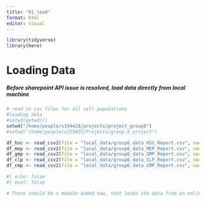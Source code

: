 ```yaml
---
title: "01_load"
format: html
editor: visual
---
```


```r
library(tidyverse)
library(here)
```

# Loading Data

##### Before sharepoint API issue is resolved, load data directly from local machine

```r

# read in csv files for all cell populations
#loading data
#setwd(getwd())
setwd("/home/people/s194428/projects/project_group6")
#setwd("/home/people/s215025/Projects/group_6_project")

df_hsc <- read_csv2(file = "local_data/group6_data_HSC_Report.csv", na= "NaN")
df_mep <- read_csv2(file = "local_data/group6_data_MEP_Report.csv", na= "NaN")
df_gmp <- read_csv2(file = "local_data/group6_data_GMP_Report.csv", na= "NaN")
df_clp <- read_csv2(file = "local_data/group6_data_CLP_Report.csv", na= "NaN")
df_cmp <- read_csv2(file = "local_data/group6_data_CMP_Report.csv", na= "NaN")

#| echo: false
#| eval: false

```

```r
# There should be a module added now, that loads the data from an online service - and writes it back in a compressed and more easily accesible format for R, like the TSV files.
```

